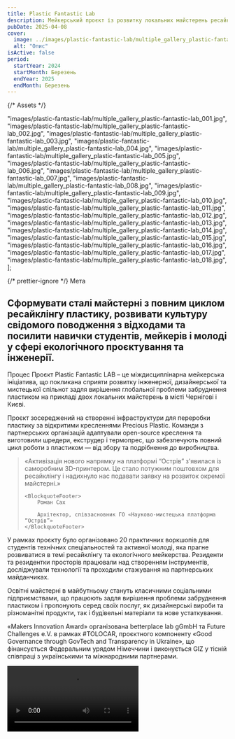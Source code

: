 ```yaml
---
title: Plastic Fantastic Lab
description: Мейкерський проєкт із розвитку локальних майстерень ресайклінгу в Києві та Чернігові, заснований на принципах спільнот Precious Plastic.
pubDate: 2025-04-08
cover:
  image: ../images/plastic-fantastic-lab/multiple_gallery_plastic-fantastic-lab_001.jpg
  alt: "Опис"
isActive: false
period:
  startYear: 2024
  startMonth: Березень
  endYear: 2025
  endMonth: Березень
---
```


{/* Assets */}

  "images/plastic-fantastic-lab/multiple_gallery_plastic-fantastic-lab_001.jpg",
  "images/plastic-fantastic-lab/multiple_gallery_plastic-fantastic-lab_002.jpg",
  "images/plastic-fantastic-lab/multiple_gallery_plastic-fantastic-lab_003.jpg",
  "images/plastic-fantastic-lab/multiple_gallery_plastic-fantastic-lab_004.jpg",
  "images/plastic-fantastic-lab/multiple_gallery_plastic-fantastic-lab_005.jpg",
  "images/plastic-fantastic-lab/multiple_gallery_plastic-fantastic-lab_006.jpg",
  "images/plastic-fantastic-lab/multiple_gallery_plastic-fantastic-lab_007.jpg",
  "images/plastic-fantastic-lab/multiple_gallery_plastic-fantastic-lab_008.jpg",
  "images/plastic-fantastic-lab/multiple_gallery_plastic-fantastic-lab_009.jpg",
  "images/plastic-fantastic-lab/multiple_gallery_plastic-fantastic-lab_010.jpg",
  "images/plastic-fantastic-lab/multiple_gallery_plastic-fantastic-lab_011.jpg",
  "images/plastic-fantastic-lab/multiple_gallery_plastic-fantastic-lab_012.jpg",
  "images/plastic-fantastic-lab/multiple_gallery_plastic-fantastic-lab_013.jpg",
  "images/plastic-fantastic-lab/multiple_gallery_plastic-fantastic-lab_014.jpg",
  "images/plastic-fantastic-lab/multiple_gallery_plastic-fantastic-lab_015.jpg",
  "images/plastic-fantastic-lab/multiple_gallery_plastic-fantastic-lab_016.jpg",
  "images/plastic-fantastic-lab/multiple_gallery_plastic-fantastic-lab_017.jpg",
  "images/plastic-fantastic-lab/multiple_gallery_plastic-fantastic-lab_018.jpg",
];

{/* prettier-ignore */}
<TextContent>
  <Badge>Мета</Badge>
  ## Сформувати сталі майстерні з повним циклом ресайклінгу пластику, розвивати культуру свідомого поводження з відходами та посилити навички студентів, мейкерів і молоді у сфері екологічного проєктування та інженерії.
</TextContent>

<TextContent>
  <Badge>Процес</Badge>
Проєкт Plastic Fantastic LAB – це міждисциплінарна мейкерська ініціатива, що покликана сприяти розвитку інженерної, дизайнерської та мистецької спільнот задля вирішення глобальної проблеми забруднення пластиком на прикладі двох локальних майстерень в місті Чернігові і Києві.

Проєкт зосереджений на створенні інфраструктури для переробки пластику за відкритими кресленнями Precious Plastic. Команди з партнерських організацій адаптували open-source креслення та виготовили шредери, екструдер і термопрес, що забезпечують повний цикл роботи з пластиком — від збору та подрібнення до виробництва.

</TextContent>

<Blockquote>
<span>«</span>Активізація нового напрямку на платформі “Острів” з'явилася із саморобним 3D-принтером. Це стало потужним поштовхом для ресайклінгу і надихнуло нас подавати заявку на розвиток окремої майстерні.<span>»</span>

    <BlockquoteFooter>
        Роман Сах

        Архітектор, співзасновник ГО «Науково-мистецька платформа “Острів”»
    </BlockquoteFooter>

</Blockquote>

<TextContent>
У рамках проєкту було організовано 20 практичних воркшопів для студентів технічних спеціальностей та активної молоді, яка прагне розвиватися в темі ресайклінгу та екологічного мейкерства. Резиденти та резидентки просторів працювали над створенням інструментів, досліджували технології та проходили стажування на партнерських майданчиках.

Освітні майстерні в майбутньому стануть класичними соціальними підприємствами, що працюють задля вирішення проблеми забруднення пластиком і пропонують серед своїх послуг, як дизайнерські вироби та різноманітні продукти, так і будівельні матеріали та нове устаткування.

«Makers Innovation Award» організована betterplace lab gGmbH та Future Challenges e.V. в рамках #TOLOCAR, проєктного компоненту «Good Governance through GovTech and Transparency in Ukraine», що фінансується Федеральним урядом Німеччини і виконується GIZ у тісній співпраці з українськими та міжнародними партнерами.

</TextContent>

<Video src="https://www.youtube.com/embed/zczkZPV2ZVI?si=lw2dHSAEv06IuHaw" />

{/* prettier-ignore */}
  <TextContent>
    <Badge>Результат</Badge>

    <ResultList>
      - Відкрито Ostriv_Lab / Materials в Києві.
      - Виготовлено два Precious Plastic shredder версії PRO.
      - Виготовлено екструдер для майстерні Ostriv_Lab / Materials в Києві.
      - Виготовлено великий термопрес для майстерні Plastic Fantastic в Чернігові.
      - Адаптацію open-source креслень до українського ринку запчастин викладено у вільний доступ.
      - Проведено 20 практичних воркшопів з ресайклінгу.
      - Залучено більше 300 учасників і волонтерів.
    </ResultList>

  </TextContent>

<Logos>
  <div class="donor-logo">
    <MyPicture src={gizLogo} width={300} alt="GIZ logo" />
  </div>
  <Icon name="partners-politehnika-original" />
  <div class="donor-logo">
    <MyPicture src={knubaLogo} width={300} alt="KNUBA logo" />
  </div>
  <Icon name="partners-ostriv-original" />
  <Icon name="partners-tolocar-original" />
</Logos>

<MultiSlideGallery imagePaths={plasticFantasticLabImages} isFullscreen />
